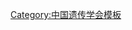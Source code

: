 {{Navbox
| name   = 中国遗传学会第四届理事会
| title  = [[中国遗传学会]]第四届理事会
| above  = 1991年4月－1995年10月
| bodyclass = hlist
| group1 = 理事长
| list1  = [[李振声 (小麦遗传育种学家)|李振声]]
| group2 = 副理事长
| list2  = 
* [[赵寿元]]
* [[吴鹤龄]]
* [[李璞|李　璞]]
| group3 = 秘书长
| list3  = [[陈受宜]]
| group4 = 副秘书长
| list4  = 
* [[施立明]]
* [[陈仁彪]]
* [[陈伟程]]
| group5 = 
| list5  = 
| group6 = 
| list6  = 
}}<noinclude>
{{collapsible option}}
[[Category:中国遗传学会模板]]
</noinclude>